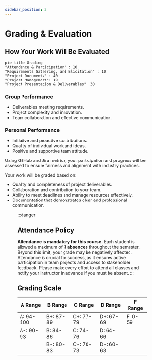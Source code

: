 ```yaml
---
sidebar_position: 3
---
```



# Grading & Evaluation

## How Your Work Will Be Evaluated

<div className="grading-chart-container">

```mermaid
pie title Grading
"Attendance & Participation" : 10
"Requirements Gathering, and Elicitation" : 10
"Project Documents" : 40
"Project Management": 10
"Project Presentation & Deliverables": 30
```

</div>

### Group Performance

- Deliverables meeting requirements.
- Project complexity and innovation.
- Team collaboration and effective communication.

### Personal Performance

- Initiative and proactive contributions.
- Quality of individual work and ideas.
- Positive and supportive team attitude.

Using GitHub and Jira metrics, your participation and progress will be assessed to ensure fairness and alignment with industry practices.

Your work will be graded based on:

- Quality and completeness of project deliverables.
- Collaboration and contribution to your team.
- Ability to meet deadlines and manage resources effectively.
- Documentation that demonstrates clear and professional communication.

<Figure src={grading} caption="Grading Criteria and Weight Distribution"/>

:::danger
## Attendance Policy
**Attendance is mandatory for this course.** Each student is allowed a maximum of **3 absences** throughout the semester. Beyond this limit, your grade may be negatively affected. Attendance is crucial for success, as it ensures active participation in team projects and access to stakeholder feedback. Please make every effort to attend all classes and notify your instructor in advance if you must be absent.
:::

## Grading Scale

| A Range   | B Range   | C Range   | D Range   | F Range |
|-----------|-----------|-----------|-----------|---------|
| A: 94-100 | B+: 87-89 | C+: 77-79 | D+: 67-69 | F: 0-59 |
| A-: 90-93 | B: 84-86  | C: 74-76  | D: 64-66  |         |
|           | B-: 80-83 | C-: 70-73 | D-: 60-63 |         |
